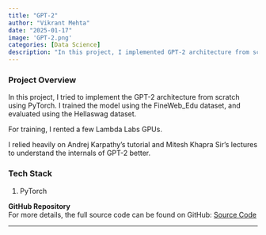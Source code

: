 ```yaml
---
title: "GPT-2"
author: "Vikrant Mehta"
date: "2025-01-17"
image: 'GPT-2.png'
categories: [Data Science]
description: "In this project, I implemented GPT-2 architecture from scratch."
---
```


### Project Overview

In this project, I tried to implement the GPT-2 architecture from scratch using PyTorch. I trained the model using the FineWeb_Edu dataset, and evaluated using the Hellaswag dataset. 

For training, I rented a few Lambda Labs GPUs.

I relied heavily on Andrej Karpathy's tutorial and Mitesh Khapra Sir's lectures to understand the internals of GPT-2 better. 

### Tech Stack

1. PyTorch

**GitHub Repository**  
For more details, the full source code can be found on GitHub: [Source Code](https://github.com/vikrantmehta123/gpt-from-scratch/blob/main/gpt-2/)

---